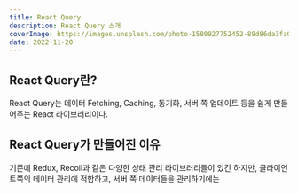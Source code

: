 ```yaml
---
title: React Query
description: React Query 소개
coverImage: https://images.unsplash.com/photo-1580927752452-89d86da3fa0a?ixlib=rb-1.2.1&ixid=MnwxMjA3fDB8MHxwaG90by1wYWdlfHx8fGVufDB8fHx8&auto=format&fit=crop&w=1540&q=50
date: 2022-11-20
---
```


## React Query란?

React Query는 데이터 Fetching, Caching, 동기화, 서버 쪽 업데이트 등을 쉽게 만들어주는 React 라이브러리이다.

## React Query가 만들어진 이유

기존에 Redux, Recoil과 같은 다양한 상태 관리 라이브러리들이 있긴 하지만, 클라이언트쪽의 데이터 관리에 적합하고, 서버 쪽 데이터들을 관리하기에는
